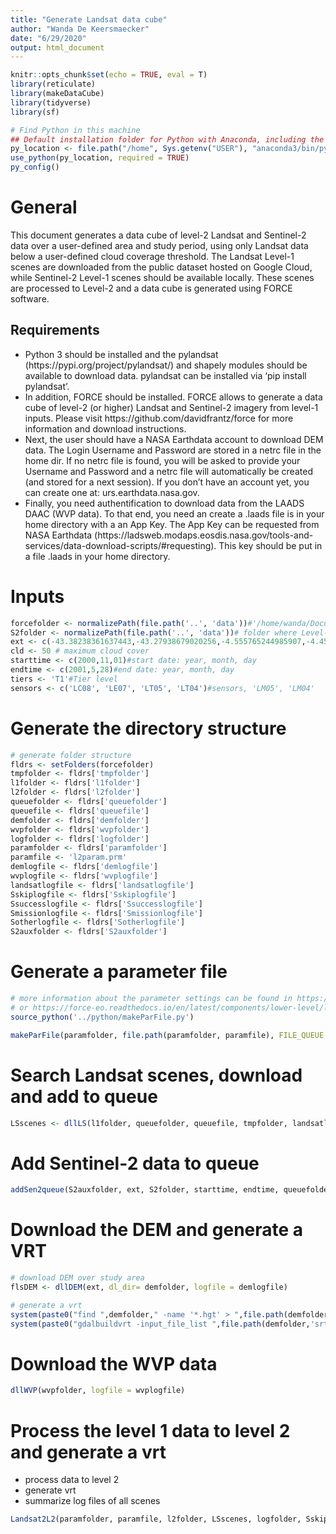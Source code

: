 ```yaml
---
title: "Generate Landsat data cube"
author: "Wanda De Keersmaecker"
date: "6/29/2020"
output: html_document
---
```


```r
knitr::opts_chunk$set(echo = TRUE, eval = T)
library(reticulate)
library(makeDataCube)
library(tidyverse)
library(sf)

# Find Python in this machine
## Default installation folder for Python with Anaconda, including the user name
py_location <- file.path("/home", Sys.getenv("USER"), "anaconda3/bin/python")
use_python(py_location, required = TRUE)
py_config()
```
# General
This document generates a data cube of level-2 Landsat and Sentinel-2 data over a user-defined area and study period, using only Landsat data below a user-defined cloud coverage threshold. The Landsat Level-1 scenes are downloaded from the public dataset hosted on Google Cloud, while Sentinel-2 Level-1 scenes should be available locally. These scenes are processed to Level-2 and a data cube is generated using FORCE software.

## Requirements
- Python 3 should be installed and the pylandsat (https://pypi.org/project/pylandsat/) and shapely modules should be available to download data. pylandsat can be installed via 'pip install pylandsat'.
- In addition, FORCE should be installed. FORCE allows to generate a data cube of level-2 (or higher) Landsat and Sentinel-2 imagery from level-1 inputs. Please visit https://github.com/davidfrantz/force for more information and download instructions. 
- Next, the user should have a NASA Earthdata account to download DEM data. The Login Username and Password are stored in a netrc file in the home dir. If no netrc file is found, you will be asked to provide your Username and Password and a netrc file will automatically be created (and stored for a next session). If you don't have an account yet, you can create one at: urs.earthdata.nasa.gov. 
- Finally, you need authentification to download data from the LAADS DAAC (WVP data). To that end, you need an create a .laads file is in your home directory with a an App Key. The App Key can be requested from NASA Earthdata (https://ladsweb.modaps.eosdis.nasa.gov/tools-and-services/data-download-scripts/#requesting). This key should be put in a file .laads in your home directory.

# Inputs
```r
forcefolder <- normalizePath(file.path('..', 'data'))#'/home/wanda/Documents/data/force_small' #file.path('..', 'data')#forcefolder <- '/home/wanda/Documents/data/force'
S2folder <- normalizePath(file.path('..', 'data'))# folder where Level-1 Sentinel-2 data are stored
ext <- c(-43.38238361637443,-43.27938679020256,-4.555765244985907,-4.451717415449725)#extent, vector with xmin, xmax, ymin, ymax in degrees
cld <- 50 # maximum cloud cover
starttime <- c(2000,11,01)#start date: year, month, day
endtime <- c(2001,5,28)#end date: year, month, day
tiers <- 'T1'#Tier level
sensors <- c('LC08', 'LE07', 'LT05', 'LT04')#sensors, 'LM05', 'LM04'
```

# Generate the directory structure
```r
# generate folder structure
fldrs <- setFolders(forcefolder)
tmpfolder <- fldrs['tmpfolder']
l1folder <- fldrs['l1folder']
l2folder <- fldrs['l2folder']
queuefolder <- fldrs['queuefolder']
queuefile <- fldrs['queuefile']
demfolder <- fldrs['demfolder']
wvpfolder <- fldrs['wvpfolder']
logfolder <- fldrs['logfolder']
paramfolder <- fldrs['paramfolder']
paramfile <- 'l2param.prm'
demlogfile <- fldrs['demlogfile']
wvplogfile <- fldrs['wvplogfile']
landsatlogfile <- fldrs['landsatlogfile']
Sskiplogfile <- fldrs['Sskiplogfile']
Ssuccesslogfile <- fldrs['Ssuccesslogfile']
Smissionlogfile <- fldrs['Smissionlogfile']
Sotherlogfile <- fldrs['Sotherlogfile']
S2auxfolder <- fldrs['S2auxfolder']
```

# Generate a parameter file
```r
# more information about the parameter settings can be found in https://davidfrantz.github.io/tutorials/force-ard/l2-ard/
# or https://force-eo.readthedocs.io/en/latest/components/lower-level/level2/param.html
source_python('../python/makeParFile.py')

makeParFile(paramfolder, file.path(paramfolder, paramfile), FILE_QUEUE = file.path(queuefolder, queuefile), DIR_LEVEL2 = l2folder, DIR_LOG = logfolder, DIR_TEMP = tmpfolder, FILE_DEM = file.path(demfolder,'srtm.vrt'), ORIGIN_LON = '-90', ORIGIN_LAT = '60', RESAMPLING = 'NN', DIR_WVPLUT = wvpfolder, RES_MERGE = 'REGRESSION',  NPROC = '1', NTHREAD = '1', DELAY = '10', OUTPUT_DST = 'TRUE',  OUTPUT_VZN = 'TRUE', OUTPUT_HOT = 'TRUE', OUTPUT_OVV = 'TRUE', DEM_NODATA= '-32768',TILE_SIZE = '3000',BLOCK_SIZE = '300')
```
 
# Search Landsat scenes, download and add to queue
```r
LSscenes <- dllLS(l1folder, queuefolder, queuefile, tmpfolder, landsatlogfile, ext, starttime, endtime, sensors, tiers, cld)
```

# Add Sentinel-2 data to queue
```r
addSen2queue(S2auxfolder, ext, S2folder, starttime, endtime, queuefolder, queuefile, l1folder)
```

# Download the DEM and generate a VRT
```r
# download DEM over study area
flsDEM <- dllDEM(ext, dl_dir= demfolder, logfile = demlogfile)

# generate a vrt
system(paste0("find ",demfolder," -name '*.hgt' > ",file.path(demfolder,'srtm.txt')), intern = TRUE, ignore.stderr = TRUE)
system(paste0("gdalbuildvrt -input_file_list ",file.path(demfolder,'srtm.txt')," ",file.path(demfolder,'srtm.vrt')))
```

# Download the WVP data
```r
dllWVP(wvpfolder, logfile = wvplogfile)
```

# Process the level 1 data to level 2 and generate a vrt

- process data to level 2
- generate vrt
- summarize log files of all scenes
```r
Landsat2L2(paramfolder, paramfile, l2folder, LSscenes, logfolder, Sskiplogfile, Ssuccesslogfile, Smissionlogfile, Sotherlogfile)
```

